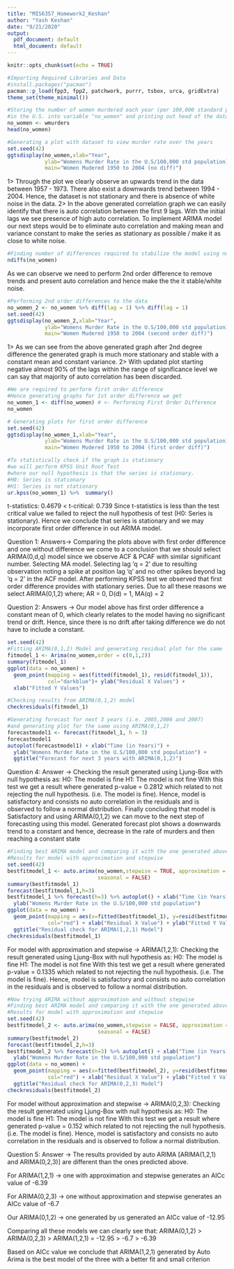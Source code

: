 ```yaml
---
title: "MIS6357_Homework2_Keshan"
author: "Yash Keshan"
date: "9/21/2020"
output:
  pdf_document: default
  html_document: default
---
```


```r
knitr::opts_chunk$set(echo = TRUE)
```

```r
#Importing Required Libraries and Data
#install.packages("pacman")
pacman::p_load(fpp3, fpp2, patchwork, purrr, tsbox, urca, gridExtra)
theme_set(theme_minimal())
```

```r
#Storing the number of women murdered each year (per 100,000 standard population)
#in the U.S. into variable "no_women" and printing out head of the data
no_women <- wmurders
head(no_women)
```

```r
#Generating a plot with dataset to view murder rate over the years
set.seed(42) 
ggtsdisplay(no_women,xlab="Year",
            ylab="Womens Murder Rate in the U.S/100,000 std population)",
            main="Women Mudered 1950 to 2004 (no diff)")
```
1> Through the plot we clearly observe an upwards trend in the data between 1957 - 1973. There also exist a downwards trend between 1994 - 2004. Hence, the dataset is not stationary and there is absence of white noise in the data.
2> In the above generated correlation graph we can easily identify that there is auto correlation between the first 9 lags. With the initial lags we see presence of high auto correlation. To implement ARIMA model our next steps would be to eliminate auto correlation and making mean and variance constant to make the series as stationary as possible / make it as close to white noise.

```r
#Finding number of differences required to stabilize the model using ndiffs()
ndiffs(no_women)
```
As we can observe we need to perform 2nd order difference to remove trends and present auto correlation and hence make the the it stable/white noise. 

```r
#Performing 2nd order differences to the data
no_women_2 <- no_women %>% diff(lag = 1) %>% diff(lag = 1)
set.seed(42) 
ggtsdisplay(no_women_2,xlab="Year",
            ylab="Womens Murder Rate in the U.S/100,000 std population)",
            main="Women Mudered 1950 to 2004 (second order diff)")
```
1> As we can see from the above generated graph after 2nd degree difference the generated graph is much more stationary and stable with a constant mean and constant variance.
2> With updated plot starting negative almost 90% of the lags within the range of significance level we can say that majority of auto correlation has been discarded.

```r
#We are required to perform first order difference
#Hence generating graphs for 1st order difference we get
no_women_1 <- diff(no_women) # <- Performing First Order Difference
no_women

# Generating plots for first order difference
set.seed(42) 
ggtsdisplay(no_women_1,xlab="Year",
            ylab="Womens Murder Rate in the U.S/100,000 std population)",
            main="Women Mudered 1950 to 2004 (first order diff)")
```

```r
#To statistically check if the graph is stationary 
#we will perform KPSS Unit Root Test 
#where our null hypothesis is that the series is stationary.
#H0: Series is stationary
#H1: Series is not stationary
ur.kpss(no_women_1) %>%  summary()
```
t-statistics: 0.4679 < t-critical: 0.739
Since t-statistics is less than the test critical value we failed to reject the null hypothesis of test (H0: Series is stationary).
Hence we conclude that series is stationary and we may incorporate first order difference in out ARIMA model.

Question 1:
Answers-> Comparing the plots above with first order difference and one without difference we come to a conclusion that we should select ARIMA(0,d,q) model since we observe ACF & PCAF with similar significant number. 
Selecting MA model.
Selecting lag 'q = 2' due to resulting observation noting a spike at position lag 'q' and no other spikes beyond lag 'q = 2' in the ACF model. After performing KPSS test we observed that first order difference provides with stationary series.
Due to all these reasons we select ARIMA(0,1,2) where; 
AR = 0, D(d) = 1, MA(q) = 2

Question 2:
Answers -> Our model above has first order difference a constant mean of 0, which clearly relates to the model having no significant trend or drift. Hence, since there is no drift after taking difference we do not have to include a constant.

```r
set.seed(42) 
#Fitting ARIMA(0,1,2) Model and generating residual plot for the same
fitmodel_1 <- Arima(no_women,order = c(0,1,2))
summary(fitmodel_1)
ggplot(data = no_women) + 
  geom_point(mapping = aes(fitted(fitmodel_1), resid(fitmodel_1)), 
             col="darkblue")+ ylab("Residual X Values") + 
  xlab("Fitted Y Values")

#Checking results from ARIMA(0,1,2) model
checkresiduals(fitmodel_1)

#Generating forecast for next 3 years (i.e. 2005,2006 and 2007) 
#and generating plot for the same using ARIMA(0,1,2)
forecastmodel1 <- forecast(fitmodel_1, h = 3)
forecastmodel1
autoplot(forecastmodel1) + xlab("Time (in Years)") +
  ylab("Womens Murder Rate in the U.S/100,000 std population") + 
  ggtitle("Forecast for next 3 years with ARIMA(0,1,2)")
```
Question 4:
Answer -> Checking the result generated using Ljung-Box with null hypothesis as:
H0: The model is fine
H1: The model is not fine
With this test we get a result where generated p-value = 0.2812 which related to not rejecting the null hypothesis. (i.e. The model is fine).
Hence, model is satisfactory and consists no auto correlation in the residuals and is observed to follow a normal distribution.
Finally concluding that model is Satisfactory and using ARIMA(0,1,2) we can move to the next step of forecasting using this model.
Generated forecast plot shows a downwards trend to a constant and hence, decrease in the rate of murders and then reaching a constant state

```r
#Finding best ARIMA model and comparing it with the one generated above
#Results for model with approximation and stepwise
set.seed(42) 
bestfitmodel_1 <- auto.arima(no_women,stepwise = TRUE, approximation = TRUE, 
                             seasonal = FALSE)
summary(bestfitmodel_1)
forecast(bestfitmodel_1,h=3)
bestfitmodel_1 %>% forecast(h=3) %>% autoplot() + xlab("Time (in Years)")
  ylab("Womens Murder Rate in the U.S/100,000 std population")
ggplot(data = no_women) + 
  geom_point(mapping = aes(x=fitted(bestfitmodel_1), y=resid(bestfitmodel_1)),
             col="red") + xlab("Residual X Value") + ylab("Fitted Y Value") + 
  ggtitle("Residual check for ARIMA(1,2,1) Model")
checkresiduals(bestfitmodel_1)
```
For model with approximation and stepwise -> ARIMA(1,2,1):
Checking the result generated using Ljung-Box with null hypothesis as:
H0: The model is fine
H1: The model is not fine
With this test we get a result where generated p-value = 0.1335 which related to not rejecting the null hypothesis. (i.e. The model is fine).
Hence, model is satisfactory and consists no auto correlation in the residuals and is observed to follow a normal distribution.

```r
#Now trying ARIMA without approximation and without stepwise
#Finding best ARIMA model and comparing it with the one generated above
#Results for model with approximation and stepwise
set.seed(42) 
bestfitmodel_2 <- auto.arima(no_women,stepwise = FALSE, approximation = FALSE, 
                             seasonal = FALSE)
summary(bestfitmodel_2)
forecast(bestfitmodel_2,h=3)
bestfitmodel_2 %>% forecast(h=3) %>% autoplot() + xlab("Time (in Years)")
  ylab("Womens Murder Rate in the U.S/100,000 std population")
ggplot(data = no_women) + 
  geom_point(mapping = aes(x=fitted(bestfitmodel_2), y=resid(bestfitmodel_2)), 
             col="red") + xlab("Residual X Value") + ylab("Fitted Y Value") + 
  ggtitle("Residual check for ARIMA(0,2,3) Model")
checkresiduals(bestfitmodel_2)
```
For model without approximation and stepwise -> ARIMA(0,2,3):
Checking the result generated using Ljung-Box with null hypothesis as:
H0: The model is fine
H1: The model is not fine
With this test we get a result where generated p-value = 0.152 which related to not rejecting the null hypothesis. (i.e. The model is fine).
Hence, model is satisfactory and consists no auto correlation in the residuals and is observed to follow a normal distribution.

Question 5:
Answer -> The results provided by auto ARIMA [ARIMA(1,2,1) and ARIMA(0,2,3)] are different than the ones predicted above.

For ARIMA(1,2,1) -> one with approximation and stepwise 
generates an AICc value of -6.39

For ARIMA(0,2,3) -> one without approximation and stepwise 
generates an AICc value of -6.7

Our ARIMA(0,1,2) -> one generated by us 
generated an AICc value of -12.95

Comparing all these models we can clearly see that:
ARIMA(0,1,2) > ARIMA(0,2,3) > ARIMA(1,2,1)  = -12.95 > -6.7 > -6.39

Based on AICc value we conclude that ARIMA(1,2,1) generated by Auto Arima is the best model of the three with a better fit and small criterion



